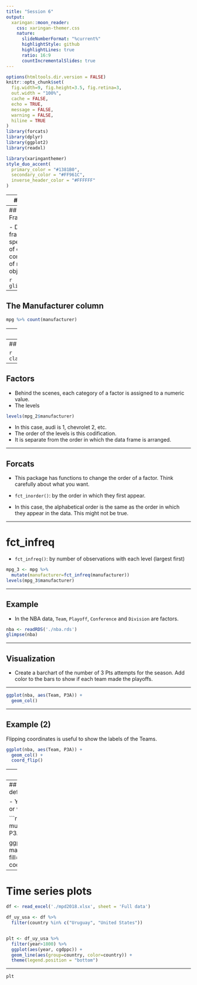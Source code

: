```yaml
---
title: "Session 6"
output:
  xaringan::moon_reader:
    css: xaringan-themer.css
    nature:
      slideNumberFormat: "%current%"
      highlightStyle: github
      highlightLines: true
      ratio: 16:9
      countIncrementalSlides: true
---
```


```r
options(htmltools.dir.version = FALSE)
knitr::opts_chunk$set(
  fig.width=9, fig.height=3.5, fig.retina=3,
  out.width = "100%",
  cache = FALSE,
  echo = TRUE,
  message = FALSE, 
  warning = FALSE,
  hiline = TRUE
)
library(forcats)
library(dplyr)
library(ggplot2)
library(readxl)
```

```r
library(xaringanthemer)
style_duo_accent(
  primary_color = "#1381B0",
  secondary_color = "#FF961C",
  inverse_header_color = "#FFFFFF"
)
```


---
## Types

R has different types of objects.

```r
class(mtcars)
```

```r
class(c(1, 2, 3))
```

```r
class(c("Hello", "Goodbye"))
```


---
## Data Frames

- Data frames are special type of object composed of multiple objects.

```r
glimpse(mpg)
```


---
## The Manufacturer column
```r
mpg %>% count(manufacturer)
```

---
## A new type

- Factors are used to represent categorical variables
```r
mpg_2 <- mpg %>% 
  mutate(manufacturer=as.factor(manufacturer))

glimpse(mpg_2)
```


---
## Class of the vector

```r
class(mpg_2$manufacturer)
```

---
## Factors
- Behind the scenes, each category of a factor is assigned to a numeric value.
- The levels 

```r
levels(mpg_2$manufacturer)
```

- In this case, audi is 1, chevrolet 2, etc.
- The order of the levels is this codification.
- It is separate from the order in which the data frame is arranged.

---

## Forcats

- This package has functions to change the order of a factor. Think carefully about what you want.

- `fct_inorder()`: by the order in which they first appear.
 
- In this case, the alphabetical order is the same as the order in which they appear in the data. This might not be true.


---

# fct_infreq

- `fct_infreq()`: by number of observations with each level (largest first)

```r

mpg_3 <- mpg %>% 
  mutate(manufacturer=fct_infreq(manufacturer))
levels(mpg_3$manufacturer)

```


---

## Example

- In the NBA data, `Team`, `Playoff`, `Conference` and `Division` are factors.

```r
nba <- readRDS('./nba.rds')
glimpse(nba)
```


---

## Visualization

- Create a barchart of the number of 3 Pts attempts for the season. Add color to the bars to show if each team made the playoffs. 

---

```r
ggplot(nba, aes(Team, P3A)) +
  geom_col()
```

---

## Example (2)

Flipping coordinates is useful to show the labels of the Teams.
```r
ggplot(nba, aes(Team, P3A)) +
  geom_col() + 
  coord_flip()
```

---
## Order the factor

- `fct_reorder` Reorders the factor by another variable.

```r
nba %>% 
  mutate(Team=fct_reorder(Team, P3A)) %>% 
  ggplot(aes(Team, P3A, fill=Playoff)) +
  geom_col() +
  coord_flip()
```

---
## Function arguments and defaults

- You can pass arguments with or without names to functions

```r
nba_data <- nba %>% 
  mutate(Team=fct_reorder(Team, P3A)) 

ggplot(data=nba_data, mapping=aes(x=Team, y=P3A, fill=Playoff)) +
  geom_col() +
  coord_flip()
```


---
# Time series plots

```r

df <- read_excel('./mpd2018.xlsx', sheet = 'Full data')

df_uy_usa <- df %>% 
  filter(country %in% c("Uruguay", "United States"))


plt <- df_uy_usa %>% 
  filter(year>1800) %>% 
  ggplot(aes(year, cgdppc)) + 
  geom_line(aes(group=country, color=country)) + 
  theme(legend.position = "bottom")

```

---
```r
plt
```

